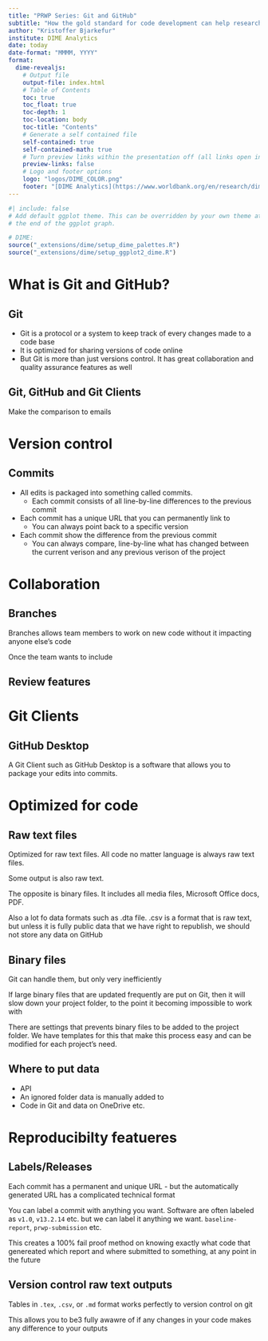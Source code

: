 ```yaml
---
title: "PRWP Series: Git and GitHub"
subtitle: "How the gold standard for code development can help research teams"
author: "Kristoffer Bjarkefur"
institute: DIME Analytics
date: today
date-format: "MMMM, YYYY"
format:
  dime-revealjs:
    # Output file
    output-file: index.html
    # Table of Contents
    toc: true
    toc_float: true
    toc-depth: 1
    toc-location: body
    toc-title: "Contents"
    # Generate a self contained file
    self-contained: true
    self-contained-math: true
    # Turn preview links within the presentation off (all links open in a new tab)
    preview-links: false
    # Logo and footer options
    logo: "logos/DIME_COLOR.png"
    footer: "[DIME Analytics](https://www.worldbank.org/en/research/dime/data-and-analytics) - [Reproducible Research Repository](https://reproducibility.worldbank.org/) - these slides"
---
```


```r
#| include: false
# Add default ggplot theme. This can be overridden by your own theme at
# the end of the ggplot graph.

# DIME:
source("_extensions/dime/setup_dime_palettes.R")
source("_extensions/dime/setup_ggplot2_dime.R")
```

# What is Git and GitHub?

## Git

- Git is a protocol or a system to keep track of every changes made to a code base
- It is optimized for sharing versions of code online
- But Git is more than just versions control. It has great collaboration and quality assurance features as well

## Git, GitHub and Git Clients

Make the comparison to emails


# Version control

## Commits

* All edits is packaged into something called commits.
  * Each commit consists of all line-by-line differences to the previous commit
* Each commit has a unique URL that you can permanently link to
  * You can always point back to a specific version
* Each commit show the difference from the previous commit 
  * You can always compare, line-by-line what has changed between the current verison and any previous verison of the project

# Collaboration

## Branches

Branches allows team members to work on new code without it impacting anyone else's code

Once the team wants to include 

## Review features

# Git Clients

## GitHub Desktop

A Git Client such as GitHub Desktop is a software that allows you to package your edits into commits. 


# Optimized for code

## Raw text files

Optimized for raw text files. All code no matter language is always raw text files.

Some output is also raw text.

The opposite is binary files. It includes all media files, Microsoft Office docs, PDF. 

Also a lot fo data formats such as .dta file. .csv is a format that is raw text, but unless it is fully public data that we have right to republish, we should not store any data on GitHub

## Binary files

Git can handle them, but only very inefficiently

If large binary files that are updated frequently are put on Git, then it will slow down your project folder, to the point it becoming impossible to work with

There are settings that prevents binary files to be added to the project folder. We have templates for this that make this process easy and can be modified for each project's need.

## Where to put data

- API
- An ignored folder data is manually added to
- Code in Git and data on OneDrive etc. 

# Reproducibilty featueres

## Labels/Releases

Each commit has a permanent and unique URL - but the automatically generated URL has a complicated technical format

You can label a commit with anything you want. Software are often labeled as `v1.0`, `v13.2.14` etc. but we can label it anything we want. `baseline-report`, `prwp-submission` etc.

This creates a 100% fail proof method on knowing exactly what code that genereated which report and where submitted to something, at any point in the future

## Version control raw text outputs

Tables in `.tex`, `.csv`, or `.md` format works perfectly to version control on git

This allows you to be3 fully awawre of if any changes in your code makes any difference to your outputs



